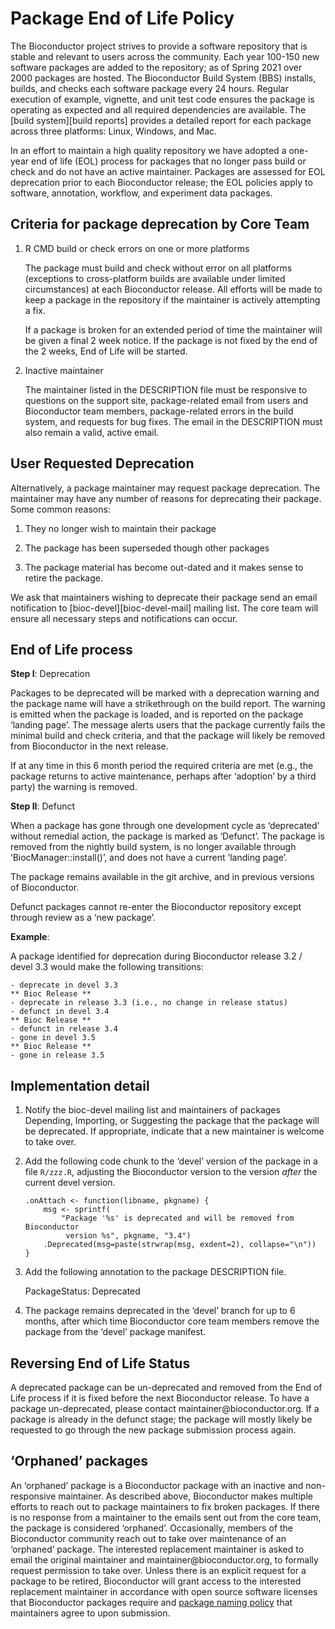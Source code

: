 # Package End of Life Policy

The Bioconductor project strives to provide a software repository that is
stable and relevant to users across the community. Each year 100-150 new
software packages are added to the repository; as of Spring 2021 over 2000
packages are hosted. The Bioconductor Build System (BBS) installs, builds, and
checks each software package every 24 hours. Regular execution of example,
vignette, and unit test code ensures the package is operating as expected and
all required dependencies are available. The [build system][build reports]
provides a detailed report for each package across three platforms: Linux,
Windows, and Mac.

In an effort to maintain a high quality repository we have adopted a
one-year end of life (EOL) process for packages that no longer pass
build or check and do not have an active maintainer. Packages are
assessed for EOL deprecation prior to each Bioconductor release; the
EOL policies apply to software, annotation, workflow, and experiment data
packages.

## Criteria for package deprecation by Core Team

1. R CMD build or check errors on one or more platforms

   The package must build and check without error on all platforms
   (exceptions to cross-platform builds are available under limited
   circumstances) at each Bioconductor release. All efforts will be
   made to keep a package in the repository if the maintainer is
   actively attempting a fix.

   If a package is broken for an extended period of time the maintainer will
   be given a final 2 week notice. If the package is not fixed by the end
   of the 2 weeks, End of Life will be started.

2. Inactive maintainer

   The maintainer listed in the DESCRIPTION file must be responsive to
   questions on the support site, package-related email from users and
   Bioconductor team members, package-related errors in the build
   system, and requests for bug fixes. The email in the DESCRIPTION must also
   remain a valid, active email.


## User Requested Deprecation

Alternatively, a package maintainer may request package deprecation. The
maintainer may have any number of reasons for deprecating their package. Some
common reasons:

1. They no longer wish to maintain their package

2. The package has been superseded though other packages

3. The package material has become out-dated and it makes sense to retire the
package.

We ask that maintainers wishing to deprecate their package send an email
notification to [bioc-devel][bioc-devel-mail] mailing list.  The core team will
ensure all necessary steps and notifications can occur.


## End of Life process

**Step I**: Deprecation

Packages to be deprecated will be marked with a deprecation warning and the
package name will have a strikethrough on the build report. The warning is
emitted when the package is loaded, and is reported on the package 'landing
page'. The message alerts users that the package currently fails the minimal
build and check criteria, and that the package will likely be removed from
Bioconductor in the next release.

If at any time in this 6 month period the required criteria are met (e.g., the
package returns to active maintenance, perhaps after 'adoption' by a third
party) the warning is removed.

**Step II**: Defunct

When a package has gone through one development cycle as 'deprecated' without
remedial action, the package is marked as 'Defunct'. The package is removed
from the nightly build system, is no longer available through
'BiocManager::install()', and does not have a current 'landing page'.

The package remains available in the git archive, and in previous
versions of Bioconductor.

Defunct packages cannot re-enter the Bioconductor repository except through
review as a 'new package'.

**Example**:

A package identified for deprecation during Bioconductor release 3.2 /
devel 3.3 would make the following transitions:

    - deprecate in devel 3.3
    ** Bioc Release **
    - deprecate in release 3.3 (i.e., no change in release status)
    - defunct in devel 3.4
    ** Bioc Release **
    - defunct in release 3.4
    - gone in devel 3.5
    ** Bioc Release **
    - gone in release 3.5


## Implementation detail

1. Notify the bioc-devel mailing list and maintainers of packages
   Depending, Importing, or Suggesting the package that the package
   will be deprecated. If appropriate, indicate that a new maintainer
   is welcome to take over.

2. Add the following code chunk to the 'devel' version of the package
   in a file `R/zzz.R`, adjusting the Bioconductor version to the
   version _after_ the current devel version.

       .onAttach <- function(libname, pkgname) {
           msg <- sprintf(
               "Package '%s' is deprecated and will be removed from Bioconductor
                version %s", pkgname, "3.4")
           .Deprecated(msg=paste(strwrap(msg, exdent=2), collapse="\n"))
       }

3. Add the following annotation to the package DESCRIPTION file.

      PackageStatus: Deprecated

4. The package remains deprecated in the 'devel' branch for up to 6
   months, after which time Bioconductor core
   team members remove the package from the 'devel' package manifest.


## Reversing End of Life Status

A deprecated package can be un-deprecated and removed from the End of Life
process if it is fixed before the next Bioconductor release. To have a
package un-deprecated, please contact maintainer@bioconductor.org. If a package
is already in the defunct stage; the package will mostly likely be requested to
go through the new package submission process again.

## 'Orphaned' packages

An 'orphaned' package is a Bioconductor package with an inactive and
non-responsive maintainer.  As described above, Bioconductor makes multiple
efforts to reach out to package maintainers to fix broken packages. If there is
no response from a maintainer to the emails sent out from the core team, the
package is considered 'orphaned'. Occasionally, members of the Bioconductor
community reach out to take over maintenance of an 'orphaned' package. The
interested replacement maintainer is asked to email the original maintainer and
maintainer@bioconductor.org, to formally request permission to take over. Unless
there is an explicit request for a package to be retired, Bioconductor will
grant access to the interested replacement maintainer in accordance with open
source software licenses that Bioconductor packages require and [package naming
policy](#naming) that maintainers agree to upon submission.
